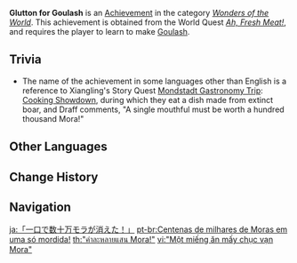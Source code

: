 {{Achievement Infobox
|title        = 
|id           = 81044
|order id     = 1045
|category     = Wonders of the World
|description  = Learn to make [[Goulash]].
|requirements = Obtained from ''[[Ah, Fresh Meat!]].''
|primogems    = 5
|tracking     = 
|hidden       = 1
|topic        = Cooking
|type         = Quest
}}
'''Glutton for Goulash''' is an [[Achievement]] in the category ''[[Wonders of the World]]''. This achievement is obtained from the World Quest ''[[Ah, Fresh Meat!]]'', and requires the player to learn to make [[Goulash]].

==Trivia==
* The name of the achievement in some languages other than English is a reference to Xiangling's Story Quest [[Mondstadt Gastronomy Trip]]: [[Cooking Showdown]], during which they eat a dish made from extinct boar, and Draff comments, "A single mouthful must be worth a hundred thousand Mora!"
<!--
==Video Guides==
{{EVT
|video1   = 
|caption1 = 
}}
-->
==Other Languages==
{{Other Languages
|en      = Glutton for Goulash
|zhs     = 「一口吃掉了几十万摩拉！」
|zhs_rm  = "Yīkǒuqì Chīdiàole Jǐshíwàn Mólā!"
|zht     = 「一口吃掉了幾十萬摩拉！」
|zht_rm  = "Yīkǒuqì Chīdiàole Jǐshíwàn Mólā!"
|zh_tl   = "Eating Hundreds of Thousands of Mora in One Go!"
|ja      = 「一口で数十万モラが消えた！」
|ja_rm   = "Hitokuchi de Suujuuman Mora ga Kieta!"
|ja_tl   = "Hundreds of Thousands of Mora Vanished in One Bite!"
|ko      = 「한입에 몇십만 모라!」
|ko_rm   = "Hannibe Myeotsipman Mora!"
|ko_tl   = "Hundreds of Thousands of Mora in One Bite!"
|es      = Miles de Moras de un bocado
|es_tl   = Thousands of Mora in One Bite
|fr      = Soif de goulasch
|fr_tl   = Thirst for Goulash
|ru      = Сотни тысяч моры за кусочек!
|ru_tl   = A Hundred Thousand Mora For a Bite!
|th      = "คำละหลายแสน Mora!"
|th_rm   = 
|th_tl   = 
|vi      = "Một miếng ăn mấy chục vạn Mora"
|vi_tl   = 
|de      = „Dann habe ich eben ein Vermögen verputzt!“
|de_tl   = "Then I Just Devoured a Fortune!"
|id      = Sekali Makan Jutaan Mora
|id_tl   = Millions of Mora (Gone) in One Meal
|pt      = Centenas de milhares de Moras em uma só mordida!
|pt_tl   = 
|tr      = Gulaşın Doyulmaz Lezzeti
|tr_tl   = 
|it      = Tutti pazzi per il gulasch
|it_tl   = 
}}

==Change History==
{{Change History|1.2}}
<!--
==References==
{{Reflist}}
-->
==Navigation==
{{Achievement Navbox|Wonders of the World|Quest}}

[[ja:「一口で数十万モラが消えた！」]]
[[pt-br:Centenas de milhares de Moras em uma só mordida!]]
[[th:"คำละหลายแสน Mora!"]]
[[vi:"Một miếng ăn mấy chục vạn Mora"]]